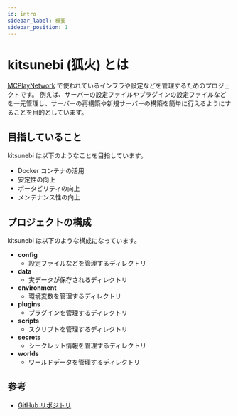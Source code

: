 ```yaml
---
id: intro
sidebar_label: 概要
sidebar_position: 1
---
```


# kitsunebi (狐火) とは

[MCPlayNetwork](https://www.mcplay.biz/) で使われているインフラや設定などを管理するためのプロジェクトです。
例えば、サーバーの設定ファイルやプラグインの設定ファイルなどを一元管理し、サーバーの再構築や新規サーバーの構築を簡単に行えるようにすることを目的としています。

## 目指していること

kitsunebi は以下のようなことを目指しています。

* Docker コンテナの活用
* 安定性の向上
* ポータビリティの向上
* メンテナンス性の向上

## プロジェクトの構成

kitsunebi は以下のような構成になっています。

- **config**
    - 設定ファイルなどを管理するディレクトリ
- **data**
    - 実データが保存されるディレクトリ
- **environment**
    - 環境変数を管理するディレクトリ
- **plugins**
    - プラグインを管理するディレクトリ
- **scripts**
    - スクリプトを管理するディレクトリ
- **secrets**
    - シークレット情報を管理するディレクトリ
- **worlds**
    - ワールドデータを管理するディレクトリ

## 参考

- [GitHub リポジトリ](https://github.com/mcplaynetwork/kitsunebi)
